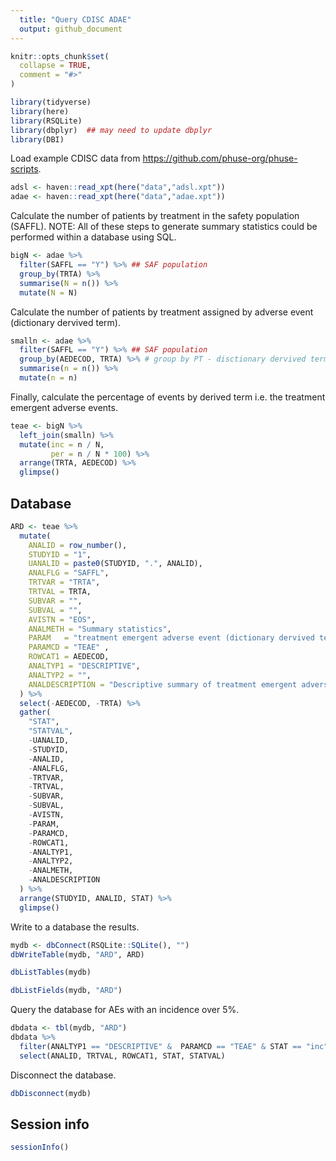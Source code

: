 ```yaml
---
  title: "Query CDISC ADAE"
  output: github_document
---
```


  
```r
knitr::opts_chunk$set(
  collapse = TRUE,
  comment = "#>"
)
```

```r
library(tidyverse)
library(here)
library(RSQLite)
library(dbplyr)  ## may need to update dbplyr 
library(DBI)
```


Load example CDISC data from [https://github.com/phuse-org/phuse-scripts](https://github.com/phuse-org/phuse-scripts).

```r
adsl <- haven::read_xpt(here("data","adsl.xpt"))
adae <- haven::read_xpt(here("data","adae.xpt"))
```

Calculate the number of patients by treatment in the safety population (SAFFL). NOTE: All of these steps to generate summary statistics could be performed within a database using SQL. 

```r
bigN <- adae %>%
  filter(SAFFL == "Y") %>% ## SAF population
  group_by(TRTA) %>%
  summarise(N = n()) %>%
  mutate(N = N)

```

Calculate the number of patients by treatment assigned by adverse event (dictionary dervived term). 

```r
smalln <- adae %>% 
  filter(SAFFL == "Y") %>% ## SAF population
  group_by(AEDECOD, TRTA) %>% # group by PT - disctionary dervived term and trt
  summarise(n = n()) %>%
  mutate(n = n) 

```

Finally, calculate the percentage of events by derived term i.e. the treatment emergent adverse events. 

```r
teae <- bigN %>%
  left_join(smalln) %>%
  mutate(inc = n / N, 
         per = n / N * 100) %>%
  arrange(TRTA, AEDECOD) %>% 
  glimpse()
```


## Database


```r
ARD <- teae %>%
  mutate(
    ANALID = row_number(),
    STUDYID = "1",
    UANALID = paste0(STUDYID, ".", ANALID),
    ANALFLG = "SAFFL",
    TRTVAR = "TRTA",
    TRTVAL = TRTA,
    SUBVAR = "",
    SUBVAL = "",
    AVISTN = "EOS",
    ANALMETH = "Summary statistics",
    PARAM	= "treatment emergent adverse event (dictionary dervived term)",
    PARAMCD	= "TEAE" ,
    ROWCAT1 = AEDECOD,
    ANALTYP1 = "DESCRIPTIVE",
    ANALTYP2 = "",
    ANALDESCRIPTION = "Descriptive summary of treatment emergent adverse events by treatment."
  ) %>%
  select(-AEDECOD, -TRTA) %>%
  gather(
    "STAT",
    "STATVAL",
    -UANALID,
    -STUDYID,
    -ANALID,
    -ANALFLG,
    -TRTVAR,
    -TRTVAL,
    -SUBVAR,
    -SUBVAL,
    -AVISTN,
    -PARAM,
    -PARAMCD,
    -ROWCAT1,
    -ANALTYP1,
    -ANALTYP2,
    -ANALMETH,
    -ANALDESCRIPTION
  ) %>%
  arrange(STUDYID, ANALID, STAT) %>%
  glimpse()
```


Write to a database the results. 




```r
mydb <- dbConnect(RSQLite::SQLite(), "")
dbWriteTable(mydb, "ARD", ARD)
```

```r
dbListTables(mydb)
```

```r
dbListFields(mydb, "ARD") 
```

Query the database for AEs with an incidence over 5%. 


```r
dbdata <- tbl(mydb, "ARD")
dbdata %>%
  filter(ANALTYP1 == "DESCRIPTIVE" &  PARAMCD == "TEAE" & STAT == "inc" && STATVAL > 0.05 ) %>%
  select(ANALID, TRTVAL, ROWCAT1, STAT, STATVAL) 
```

Disconnect the database. 

```r
dbDisconnect(mydb)
```

## Session info
```r
sessionInfo()
```
